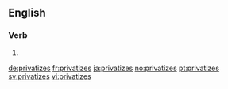 ==English==

===Verb===
{{head|en}}

# {{en-third-person singular of|privatize}}

[[de:privatizes]]
[[fr:privatizes]]
[[ja:privatizes]]
[[no:privatizes]]
[[pt:privatizes]]
[[sv:privatizes]]
[[vi:privatizes]]